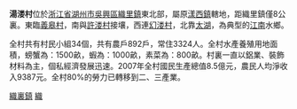 {{notability unreferenced|time=2010-07-24T13:37:46+00:00}}
{{unreferenced|time=2010-07-24T13:37:46+00:00}}
'''湯溇村'''位於[[浙江省|浙江省]][[湖州市|湖州市]][[吳興區|吳興區]][[織里鎮|織里鎮]]東北部，屬原[[漾西鎮|漾西鎮]]轄地，距織里鎮僅8公裏。東臨[[義皋村|義皋村]]，南與[[許溇村|許溇村]]接壤，西連[[幻溇村|幻溇村]]，北靠[[太湖|太湖]]，為典型的[[江南|江南]]水鄉。

全村共有村民小組34個，共有農戶892戶，常住3324人。全村水產養殖用地面積，螃蟹為：1500畝，蝦為：1000畝，素菜為：800畝。村裏一直以鋁業、裝飾材料為主，個私經濟發展迅速。2007年全村國民生產總值8.5億元，農民人均淨收入9387元。全村80%的勞力已轉移到二、三產業。

[[Category:吳興區|織裏鎮]]
[[Category:湖州市行政村|織]]